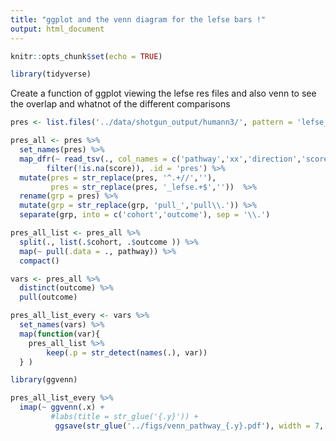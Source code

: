 ```yaml
---
title: "ggplot and the venn diagram for the lefse bars !"
output: html_document
---
```


```r
knitr::opts_chunk$set(echo = TRUE)
```

```r
library(tidyverse)
```

Create a function of ggplot viewing the lefse res files and also venn to see the overlap and whatnot of the different comparisons

```r
pres <- list.files('../data/shotgun_output/humann3/', pattern = 'lefse_ready_pcts.tsv.res$', full.names = T)

pres_all <- pres %>% 
  set_names(pres) %>% 
  map_dfr(~ read_tsv(., col_names = c('pathway','xx','direction','score','pval')) %>% 
        filter(!is.na(score)), .id = 'pres') %>% 
  mutate(pres = str_replace(pres, '^.+//',''),
         pres = str_replace(pres, '_lefse.+$',''))  %>% 
  rename(grp = pres) %>% 
  mutate(grp = str_replace(grp, 'pull_','pull\\.')) %>% 
  separate(grp, into = c('cohort','outcome'), sep = '\\.')

pres_all_list <- pres_all %>% 
  split(., list(.$cohort, .$outcome )) %>% 
  map(~ pull(.data = ., pathway)) %>% 
  compact()

vars <- pres_all %>% 
  distinct(outcome) %>% 
  pull(outcome)

pres_all_list_every <- vars %>% 
  set_names(vars) %>% 
  map(function(var){
    pres_all_list %>% 
        keep(.p = str_detect(names(.), var))
  } )
```

```r
library(ggvenn)

pres_all_list_every %>% 
  imap(~ ggvenn(.x) +
         #labs(title = str_glue('{.y}')) +
          ggsave(str_glue('../figs/venn_pathway_{.y}.pdf'), width = 7, height = 4))
```


